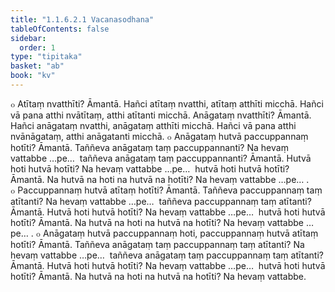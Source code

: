 ```yaml
---
title: "1.1.6.2.1 Vacanasodhana"
tableOfContents: false
sidebar:
  order: 1
type: "tipitaka"
basket: "ab"
book: "kv"
---
```



<DynamicBreadcrumb />

<Division number="288" book="kv">

<Paragraph number="664" book="kv">
๐ Atītaṃ nvatthīti? Āmantā. Hañci atītaṃ nvatthi, atītaṃ atthīti micchā. Hañci vā pana atthi nvātītaṃ, atthi atītanti micchā. Anāgataṃ nvatthīti? Āmantā. Hañci anāgataṃ nvatthi, anāgataṃ atthīti micchā. Hañci vā pana atthi nvānāgataṃ, atthi anāgatanti micchā.
</Paragraph>

<Paragraph number="665" book="kv">
๐ Anāgataṃ hutvā paccuppannaṃ hotīti? Āmantā. Taññeva anāgataṃ taṃ paccuppannanti? Na hevaṃ vattabbe …pe…  taññeva anāgataṃ taṃ paccuppannanti? Āmantā. Hutvā hoti hutvā hotīti? Na hevaṃ vattabbe …pe…  hutvā hoti hutvā hotīti? Āmantā. Na hutvā na hoti na hutvā na hotīti? Na hevaṃ vattabbe …pe… .
</Paragraph>

<Paragraph number="666" book="kv">
๐ Paccuppannaṃ hutvā atītaṃ hotīti? Āmantā. Taññeva paccuppannaṃ taṃ atītanti? Na hevaṃ vattabbe …pe…  taññeva paccuppannaṃ taṃ atītanti? Āmantā. Hutvā hoti hutvā hotīti? Na hevaṃ vattabbe …pe…  hutvā hoti hutvā hotīti? Āmantā. Na hutvā na hoti na hutvā na hotīti? Na hevaṃ vattabbe …pe… .
</Paragraph>

<Paragraph number="667" book="kv">
๐ Anāgataṃ hutvā paccuppannaṃ hoti, paccuppannaṃ hutvā atītaṃ hotīti? Āmantā. Taññeva anāgataṃ taṃ paccuppannaṃ taṃ atītanti? Na hevaṃ vattabbe …pe…  taññeva anāgataṃ taṃ paccuppannaṃ taṃ atītanti? Āmantā. Hutvā hoti hutvā hotīti? Na hevaṃ vattabbe …pe…  hutvā hoti hutvā hotīti? Āmantā. Na hutvā na hoti na hutvā na hotīti? Na hevaṃ vattabbe.
</Paragraph>
</Division>